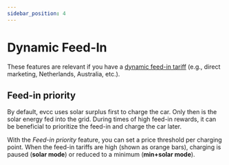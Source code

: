 ```yaml
---
sidebar_position: 4
---
```



# Dynamic Feed-In

These features are relevant if you have a [dynamic feed-in tariff](../tariffs) (e.g., direct marketing, Netherlands, Australia, etc.).

## Feed-in priority

By default, evcc uses solar surplus first to charge the car.
Only then is the solar energy fed into the grid.
During times of high feed-in rewards, it can be beneficial to prioritize the feed-in and charge the car later.

<Screenshot
  name="features/screenshots/feedin-priority-modal"
  caption="Screenshot of the feed-in prioritization feature with a set price limit"
/>

With the *Feed-in priority* feature, you can set a price threshold per charging point.
When the feed-in tariffs are high (shown as orange bars), charging is paused (**solar mode**) or reduced to a minimum (**min+solar mode**).
